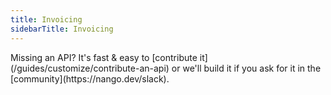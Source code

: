 ```yaml
---
title: Invoicing
sidebarTitle: Invoicing
---
```


<Tip>
    Missing an API? It's fast & easy to [contribute it](/guides/customize/contribute-an-api) or we'll build it if you ask for
    it in the [community](https://nango.dev/slack).
</Tip>

<CardGroup cols={4}>
    <Card title="Accelo" href="/integrations/all/accelo" color="#68a063" />
    <Card title="Coupa Compass" href="/integrations/all/coupa-compass" color="#68a063" />
    <Card title="Fortnox" href="/integrations/all/fortnox" color="#68a063" />
    <Card title="Holded" href="/integrations/all/holded" color="#68a063" />
    <Card title="Pennylane" href="/integrations/all/pennylane" color="#68a063" />
    <Card title="Zoho Invoice" href="/integrations/all/zoho-invoice" color="#68a063" />
</CardGroup>
